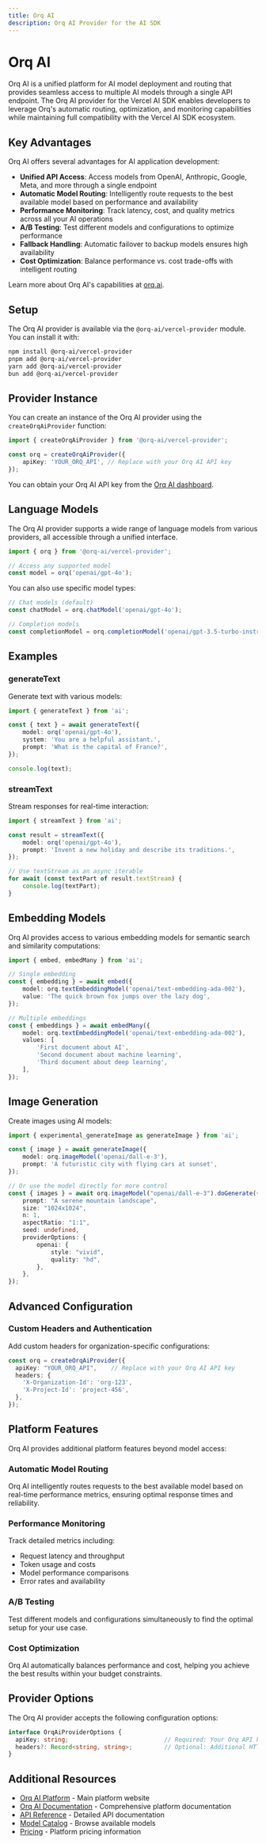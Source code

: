 ```yaml
---
title: Orq AI
description: Orq AI Provider for the AI SDK
---
```


# Orq AI

Orq AI is a unified platform for AI model deployment and routing that provides seamless access to multiple AI models through a single API endpoint. The Orq AI provider for the Vercel AI SDK enables developers to leverage Orq's automatic routing, optimization, and monitoring capabilities while maintaining full compatibility with the Vercel AI SDK ecosystem.

## Key Advantages

Orq AI offers several advantages for AI application development:

- **Unified API Access**: Access models from OpenAI, Anthropic, Google, Meta, and more through a single endpoint
- **Automatic Model Routing**: Intelligently route requests to the best available model based on performance and availability
- **Performance Monitoring**: Track latency, cost, and quality metrics across all your AI operations
- **A/B Testing**: Test different models and configurations to optimize performance
- **Fallback Handling**: Automatic failover to backup models ensures high availability
- **Cost Optimization**: Balance performance vs. cost trade-offs with intelligent routing

Learn more about Orq AI's capabilities at [orq.ai](https://orq.ai).

## Setup

The Orq AI provider is available via the `@orq-ai/vercel-provider` module. You can install it with:

```bash
npm install @orq-ai/vercel-provider
pnpm add @orq-ai/vercel-provider
yarn add @orq-ai/vercel-provider
bun add @orq-ai/vercel-provider
```

## Provider Instance

You can create an instance of the Orq AI provider using the `createOrqAiProvider` function:

```ts
import { createOrqAiProvider } from '@orq-ai/vercel-provider';

const orq = createOrqAiProvider({
    apiKey: 'YOUR_ORQ_API', // Replace with your Orq AI API key
});
```

You can obtain your Orq AI API key from the [Orq AI dashboard](https://my.orq.ai/).

## Language Models

The Orq AI provider supports a wide range of language models from various providers, all accessible through a unified interface.

```ts
import { orq } from '@orq-ai/vercel-provider';

// Access any supported model
const model = orq('openai/gpt-4o');
```

You can also use specific model types:

```ts
// Chat models (default)
const chatModel = orq.chatModel('openai/gpt-4o');

// Completion models
const completionModel = orq.completionModel('openai/gpt-3.5-turbo-instruct');
```

## Examples

### generateText

Generate text with various models:

```ts
import { generateText } from 'ai';

const { text } = await generateText({
    model: orq('openai/gpt-4o'),
    system: 'You are a helpful assistant.',
    prompt: 'What is the capital of France?',
});

console.log(text);
```

### streamText

Stream responses for real-time interaction:

```ts
import { streamText } from 'ai';

const result = streamText({
    model: orq('openai/gpt-4o'),
    prompt: 'Invent a new holiday and describe its traditions.',
});

// Use textStream as an async iterable
for await (const textPart of result.textStream) {
    console.log(textPart);
}
```

## Embedding Models

Orq AI provides access to various embedding models for semantic search and similarity computations:

```ts
import { embed, embedMany } from 'ai';

// Single embedding
const { embedding } = await embed({
    model: orq.textEmbeddingModel('openai/text-embedding-ada-002'),
    value: 'The quick brown fox jumps over the lazy dog',
});

// Multiple embeddings
const { embeddings } = await embedMany({
    model: orq.textEmbeddingModel('openai/text-embedding-ada-002'),
    values: [
        'First document about AI',
        'Second document about machine learning',
        'Third document about deep learning',
    ],
});
```

## Image Generation

Create images using AI models:

```ts
import { experimental_generateImage as generateImage } from 'ai';

const { image } = await generateImage({
    model: orq.imageModel('openai/dall-e-3'),
    prompt: 'A futuristic city with flying cars at sunset',
});

// Or use the model directly for more control
const { images } = await orq.imageModel("openai/dall-e-3").doGenerate({
    prompt: "A serene mountain landscape",
    size: "1024x1024",
    n: 1,
    aspectRatio: "1:1",
    seed: undefined,
    providerOptions: {
        openai: {
            style: "vivid",
            quality: "hd",
        },
    },
});
```

## Advanced Configuration

### Custom Headers and Authentication

Add custom headers for organization-specific configurations:

```ts
const orq = createOrqAiProvider({
  apiKey: "YOUR_ORQ_API",    // Replace with your Orq AI API key
  headers: {
    'X-Organization-Id': 'org-123',
    'X-Project-Id': 'project-456',
  },
});
```

## Platform Features

Orq AI provides additional platform features beyond model access:

### Automatic Model Routing
Orq AI intelligently routes requests to the best available model based on real-time performance metrics, ensuring optimal response times and reliability.

### Performance Monitoring
Track detailed metrics including:
- Request latency and throughput
- Token usage and costs
- Model performance comparisons
- Error rates and availability

### A/B Testing
Test different models and configurations simultaneously to find the optimal setup for your use case.

### Cost Optimization
Orq AI automatically balances performance and cost, helping you achieve the best results within your budget constraints.


## Provider Options

The Orq AI provider accepts the following configuration options:

```ts
interface OrqAiProviderOptions {
  apiKey: string;                           // Required: Your Orq API key
  headers?: Record<string, string>;         // Optional: Additional HTTP headers
}
```

## Additional Resources

- [Orq AI Platform](https://orq.ai) - Main platform website
- [Orq AI Documentation](https://docs.orq.ai) - Comprehensive platform documentation
- [API Reference](https://docs.orq.ai/docs/introduction) - Detailed API documentation
- [Model Catalog](https://docs.orq.ai/docs/proxy) - Browse available models
- [Pricing](https://orq.ai/pricing) - Platform pricing information